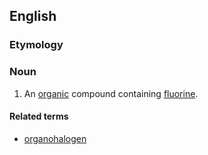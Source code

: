 ==English==


===Etymology===

{{prefix|organo-|fluorine}}

===Noun===
{{en-noun}}

#{{organic chemistry}} An [[organic]] compound containing [[fluorine]].
====Related terms====
*[[organohalogen]]